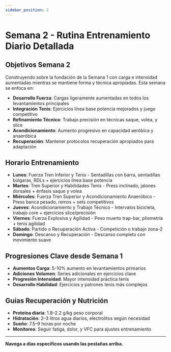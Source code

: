 ```yaml
---
sidebar_position: 2
---
```



<WorkoutNav weekNumber={2} />

# Semana 2 - Rutina Entrenamiento Diario Detallada

## Objetivos Semana 2

Construyendo sobre la fundación de la Semana 1 con carga e intensidad aumentadas mientras se mantiene forma y técnica apropiadas. Esta semana se enfoca en:

- **Desarrollo Fuerza**: Cargas ligeramente aumentadas en todos los levantamientos principales
- **Integración Tenis**: Ejercicios línea base potencia mejorados y juego competitivo
- **Refinamiento Técnico**: Trabajo precisión en técnicas saque, volea, y slice
- **Acondicionamiento**: Aumento progresivo en capacidad aeróbica y anaeróbica
- **Recuperación**: Mantener protocolos recuperación apropiados para adaptación

## Horario Entrenamiento

- **Lunes**: Fuerza Tren Inferior y Tenis - Sentadillas con barra, sentadillas búlgaras, RDLs + ejercicios línea base potencia
- **Martes**: Tren Superior y Habilidades Tenis - Press inclinado, jalones dorsales + énfasis saque y volea
- **Miércoles**: Fuerza Tren Superior y Acondicionamiento Anaeróbico - Press banca pesado, remos + sets competitivos
- **Jueves**: Acondicionamiento y Trabajo Técnico - Intervalos bicicleta, trabajo core + ejercicios slice/precisión
- **Viernes**: Fuerza Explosiva y Agilidad - Peso muerto trap-bar, pliometría + tenis agilidad
- **Sábado**: Partido o Recuperación Activa - Competición o trabajo zona-2
- **Domingo**: Descanso y Recuperación - Descanso completo con movimiento suave

## Progresiones Clave desde Semana 1

- **Aumentos Carga**: 5-10% aumento en levantamientos primarios
- **Adiciones Volumen**: Series adicionales en ejercicios clave
- **Progresión Intensidad**: Mayor intensidad práctica tenis
- **Desarrollo Habilidad**: Ejercicios y patrones tenis más complejos

## Guías Recuperación y Nutrición

- **Proteína diaria**: 1.8–2.2 g/kg peso corporal
- **Hidratación**: 2–3 litros agua diarios, electrolitos según necesidad
- **Sueño**: 7.5–9 horas por noche
- **Monitoreo**: Seguir fatiga, dolor, y VFC para ajustes entrenamiento

---

**Navega a días específicos usando las pestañas arriba.**
